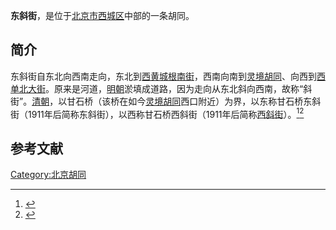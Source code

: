 {{Coord|39.9173582|116.3762058|type:landmark_region:CN-11_source:GoogleMaps|display=title}}
'''东斜街'''，是位于[[北京市|北京市]][[西城区|西城区]]中部的一条胡同。

==简介==
东斜街自东北向西南走向，东北到[[西黄城根南街|西黄城根南街]]，西南向南到[[灵境胡同|灵境胡同]]、向西到[[西单北大街|西单北大街]]。原来是河道，[[明朝|明朝]]淤填成道路，因为走向从东北斜向西南，故称“斜街”。[[清朝|清朝]]，以甘石桥（该桥在如今[[灵境胡同|灵境胡同]]西口附近）为界，以东称甘石桥东斜街（1911年后简称东斜街），以西称甘石桥西斜街（1911年后简称[[西斜街_(西城区)|西斜街]]）。<ref>{{Cite web |url=http://www.bjdclib.com/subdb/laneculture/lane/200907/t20090703_5427.html |title=西斜街，东华流韵，2009-07-03 |accessdate=2015-03-07 |archive-date=2015-04-02 |archive-url=https://web.archive.org/web/20150402114038/http://www.bjdclib.com/subdb/laneculture/lane/200907/t20090703_5427.html |dead-url=no }}</ref><ref>{{Cite web |url=http://www.bjdclib.com/subdb/laneculture/lane/200907/t20090703_4919.html |title=东斜街，东华流韵，2009-07-03 |accessdate=2015-03-07 |archive-date=2015-04-02 |archive-url=https://web.archive.org/web/20150402105112/http://www.bjdclib.com/subdb/laneculture/lane/200907/t20090703_4919.html |dead-url=no }}</ref>

==参考文献==
{{reflist}}

[[Category:北京胡同|Category:北京胡同]]